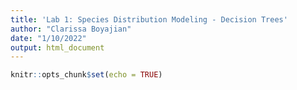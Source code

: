 ```yaml
---
title: 'Lab 1: Species Distribution Modeling - Decision Trees'
author: "Clarissa Boyajian"
date: "1/10/2022"
output: html_document
---
```


```r
knitr::opts_chunk$set(echo = TRUE)
```

